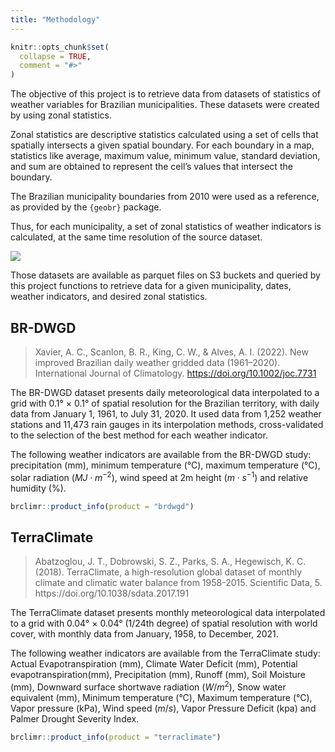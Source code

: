 ```yaml
---
title: "Methodology"
---
```


```r
knitr::opts_chunk$set(
  collapse = TRUE,
  comment = "#>"
)
```

The objective of this project is to retrieve data from datasets of statistics of weather variables for Brazilian municipalities. These datasets were created by using zonal statistics.

Zonal statistics are descriptive statistics calculated using a set of cells that spatially intersects a given spatial boundary. For each boundary in a map, statistics like average, maximum value, minimum value, standard deviation, and sum are obtained to represent the cell's values that intersect the boundary.

The Brazilian municipality boundaries from 2010 were used as a reference, as provided by the `{geobr}` package.

Thus, for each municipality, a set of zonal statistics of weather indicators is calculated, at the same time resolution of the source dataset.

![](zonal_statistics.png)

Those datasets are available as parquet files on S3 buckets and queried by this project functions to retrieve data for a given municipality, dates, weather indicators, and desired zonal statistics.

## BR-DWGD

> Xavier, A. C., Scanlon, B. R., King, C. W., & Alves, A. I. (2022). New improved Brazilian daily weather gridded data (1961--2020). International Journal of Climatology. <https://doi.org/10.1002/joc.7731>

The BR-DWGD dataset presents daily meteorological data interpolated to a grid with 0.1° $\times$ 0.1° of spatial resolution for the Brazilian territory, with daily data from January 1, 1961, to July 31, 2020. It used data from 1,252 weather stations and 11,473 rain gauges in its interpolation methods, cross-validated to the selection of the best method for each weather indicator.

The following weather indicators are available from the BR-DWGD study: precipitation (mm), minimum temperature (°C), maximum temperature (°C), solar radiation ($MJ\cdot m^{-2}$), wind speed at 2m height ($m\cdot s^{-1}$) and relative humidity (%).


```r
brclimr::product_info(product = "brdwgd")
```

## TerraClimate

> Abatzoglou, J. T., Dobrowski, S. Z., Parks, S. A., Hegewisch, K. C. (2018). TerraClimate, a high-resolution global dataset of monthly climate and climatic water balance from 1958-2015. Scientific Data, 5. https://doi.org/10.1038/sdata.2017.191</div>

The TerraClimate dataset presents monthly meteorological data interpolated to a grid with 0.04° $\times$ 0.04° (1/24th degree) of spatial resolution with world cover, with monthly data from January, 1958, to December, 2021.

The following weather indicators are available from the TerraClimate study: Actual Evapotranspiration (mm), Climate Water Deficit (mm), Potential evapotranspiration(mm), Precipitation (mm), Runoff (mm), Soil Moisture (mm), Downward surface shortwave radiation ($W/m^2$), Snow water equivalent (mm), Minimum temperature (°C), Maximum temperature (°C), Vapor pressure (kPa), Wind speed ($m/s$), Vapor Pressure Deficit (kpa) and Palmer Drought Severity Index.

```r
brclimr::product_info(product = "terraclimate")
```

